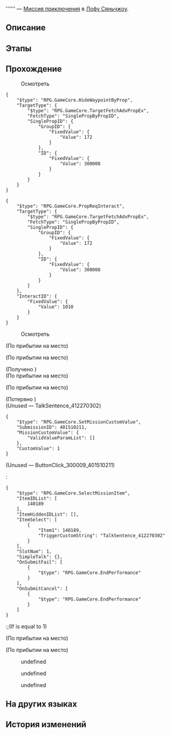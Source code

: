 {{Дополнить|Диалоги.}}
{{Миссия Инфобокс
|id              = 4015102
|Название        = 
|Изображение     = Миссия Освоения .png
|Тип             = Миссия приключения
|События         = 
|Глава           = 
|Условия         = Завершите миссию {{cx}}<!--Hidden Mission ID 4015103--> и дождитесь ежедневного [[Обновление сервера|обновления сервера]]
|Персонажи       = Первопроходец; Спешащий мужчина; Тот самый учитель
|СтартЛокация    = Облачная переправа
|Мир             = Лофу Сяньчжоу
|Локации         = Облачная переправа
|Предыдущая      = 
|Следующая       = 
|Награды         = 
}}
'''''' — [[Миссия приключения]] в [[Лофу Сяньчжоу]].

==Описание==
{{Описание|<!--официальное описание из Перекрёстка судеб-->}}

==Этапы==


==Прохождение==
{{Дополнить}}


:{{Диалог|Изучение}} Осмотреть
<pre>{
	"$type": "RPG.GameCore.HideWaypointByProp",
	"TargetType": {
		"$type": "RPG.GameCore.TargetFetchAdvPropEx",
		"FetchType": "SinglePropByPropID",
		"SinglePropID": {
			"GroupID": {
				"FixedValue": {
					"Value": 172
				}
			},
			"ID": {
				"FixedValue": {
					"Value": 300008
				}
			}
		}
	}
}</pre>
<!--Unknown TalkSentence: 401510145-->
<!--Unknown TalkSentence: 401510146-->
<pre>{
	"$type": "RPG.GameCore.PropReqInteract",
	"TargetType": {
		"$type": "RPG.GameCore.TargetFetchAdvPropEx",
		"FetchType": "SinglePropByPropID",
		"SinglePropID": {
			"GroupID": {
				"FixedValue": {
					"Value": 172
				}
			},
			"ID": {
				"FixedValue": {
					"Value": 300008
				}
			}
		}
	},
	"InteractID": {
		"FixedValue": {
			"Value": 1010
		}
	}
}</pre>


:{{Диалог|Изучение}} Осмотреть
<!--Unknown TalkSentence: 401510145-->
<!--Unknown TalkSentence: 401510146-->
;(По прибытии на место)

;(По прибытии на место)
<!--Unknown TalkSentence: 412270191-->

;(Получено {{Item|Одежда того самого учителя|20|x=1|text=Одежда того самого учителя}})
;(По прибытии на место)

;(По прибытии на место)
<!--Unknown TalkSentence: 412270291-->
:<!--5-second delay-->

;(Потеряно {{Item|Одежда того самого учителя|20|x=1|text=Одежда того самого учителя}})
;(Unused &mdash; TalkSentence_412270302)
<pre>{
	"$type": "RPG.GameCore.SetMissionCustomValue",
	"SubmissionID": 401510211,
	"MissionCustomValue": {
		"ValidValueParamList": []
	},
	"CustomValue": 1
}</pre>

;(Unused &mdash; ButtonClick_300009_401510211)
<!--Unknown TalkSentence: 412270301-->
:<pre>{
	"$type": "RPG.GameCore.SelectMissionItem",
	"ItemIDList": [
		140189
	],
	"ItemHiddenIDList": [],
	"ItemSelect": [
		{
			"Item1": 140189,
			"TriggerCustomString": "TalkSentence_412270302"
		}
	],
	"SlotNum": 1,
	"SimpleTalk": {},
	"OnSubmitFail": [
		{
			"$type": "RPG.GameCore.EndPerformance"
		}
	],
	"OnSubmitCancel": [
		{
			"$type": "RPG.GameCore.EndPerformance"
		}
	]
}</pre>
:;(If {{F|MissionCV-4015102-undefined}} is equal to 1)
;(По прибытии на место)

;(По прибытии на место)
:<!--0.5-second delay-->
<!--Unknown TalkSentence: 412270302-->
:{{Диалог|Стрелка}} undefined
:{{Диалог|Стрелка}} undefined
:{{Диалог|Стрелка}} undefined
{{Диалог Конец}}

==На других языках==
{{На других языках
|en   = 
|zhs  = 
|zht  = 
|ja   = 
|ko   = 
|es   = 
|fr   = 
|ru   = 
|th   = 
|vi   = 
|de   = 
|id   = 
|pt   = 
}}

==История изменений==
{{История изменений|2.7}}
